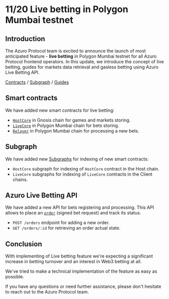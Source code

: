 # 11/20 Live betting in Polygon Mumbai testnet

## Introduction

The Azuro Protocol team is excited to announce the launch of most anticipated feature -
**live betting** in Polygon Mumbai testnet for all Azuro Protocol frontend operators.
In this update, we introduce the concept of live betting,
guides for markets data retrieval and gasless betting using Azuro Live Betting API.

[Contracts](/contracts/live-host-core) / [Subgraph](/subgraph/overview#live-endpoints) / [Guides](/guides/advanced/live/overview)

## Smart contracts

We have added new smart contracts for live betting:

- [`HostCore`](/contracts/live-host-core) in Gnosis chain for games and markets storing.
- [`LiveCore`](/contracts/live-client-core) in Polygon Mumbai chain for bets storing.
- [`Relayer`](/contracts/live-relayer) in Polygon Mumbai chain for processing a new bets.

## Subgraph

We have added new [Subgraphs](/subgraph/overview#live-endpoints) for indexing of new smart contracts:

- `HostCore` subgraph for indexing of `HostCore` contract in the Host chain.
- `LiveCore` subgraphs for indexing of `LiveCore` contracts in the Client chains.

## Azuro Live Betting API

We have added a new API for bets registering and processing. This API allows to place an [`order`](/concepts/glossary#order) (signed bet request) and track its status.

- `POST /orders` endpoint for adding a new order.
- `GET /orders/:id` for retrieving an order actual state.

## Conclusion

With implementing of Live betting feature we're expecting a significant increase in betting turnover and an interest in Web3 betting at all.

We've tried to make a technical implementation of the feature as easy as possible.

If you have any questions or need further assistance, please don't hesitate to reach out to the Azuro Protocol team.
